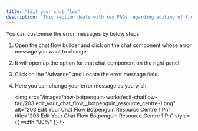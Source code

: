 ```yaml
---
title: "Edit your chat flow"
description: "This section deals with key FAQs regarding editing of the chat flow."
---
```


<Accordion title="How can I update or change the error message being sent by the bot">
  You can customise the error messages by below steps:

  1. Open the chat flow builder and click on the chat component whose error message you want to change. 
  2. It will open up the option for that chat component on the right panel.
  3. Click on the "Advance" and Locate the error message field.
  4. Here you can change your error message as you wish.

     <img
       src="/images/how-botpenguin-works/edit-chatflow-faq/203.edit_your_chat_flow__botpenguin_resource_centre-1.png"
       alt="203 Edit Your Chat Flow Botpenguin Resource Centre 1 Pn"
       title="203 Edit Your Chat Flow Botpenguin Resource Centre 1 Pn"
       style={{ width:"80%" }}
     />
</Accordion>